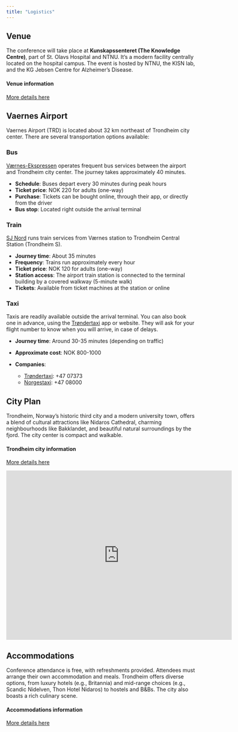 ```yaml
---
title: "Logistics"
---
```


## Venue

The conference will take place at **Kunskapssenteret (The Knowledge Centre)**, part of St. Olavs Hospital and NTNU. It's a modern facility centrally located on the hospital campus. The event is hosted by NTNU, the KISN lab, and the KG Jebsen Centre for Alzheimer's Disease.

:::{.column-margin}
::::{.callout-note appearance="simple"}
#### Venue information
[More details here](/content/logistics/venue.qmd)
::::
:::

## Vaernes Airport

Vaernes Airport (TRD) is located about 32 km northeast of Trondheim city center. There are several transportation options available:

### Bus

[Værnes-Ekspressen](https://en.vaernesekspressen.no/) operates frequent bus services between the airport and Trondheim city center. The journey takes approximately 40 minutes.

- **Schedule**: Buses depart every 30 minutes during peak hours
- **Ticket price**: NOK 220 for adults (one-way)
- **Purchase**: Tickets can be bought online, through their app, or directly from the driver
- **Bus stop**: Located right outside the arrival terminal

### Train

[SJ Nord](https://www.sj.no/en/frontpage) runs train services from Værnes station to Trondheim Central Station (Trondheim S).

- **Journey time**: About 35 minutes
- **Frequency**: Trains run approximately every hour
- **Ticket price**: NOK 120 for adults (one-way)
- **Station access**: The airport train station is connected to the terminal building by a covered walkway (5-minute walk)
- **Tickets**: Available from ticket machines at the station or online

### Taxi

Taxis are readily available outside the arrival terminal. You can also book one in advance, using the [Trøndertaxi](https://trondertaxi.no/) app or website. They will ask for your flight number to know when you will arrive, in case of delays.

- **Journey time**: Around 30-35 minutes (depending on traffic)

- **Approximate cost**: NOK 800-1000
- **Companies**:
    - [Trøndertaxi](https://trondertaxi.no/): +47 07373
    - [Norgestaxi](https://norgestaxi.no/): +47 08000

## City Plan

Trondheim, Norway's historic third city and a modern university town, offers a blend of cultural attractions like Nidaros Cathedral, charming neighbourhoods like Bakklandet, and beautiful natural surroundings by the fjord. The city center is compact and walkable.

:::{.column-margin}
::::{.callout-note appearance="simple"}
#### Trondheim city information
[More details here](/content/logistics/trondheim.qmd)
::::
:::

<iframe src="https://www.google.com/maps/embed?pb=!1m10!1m8!1m3!1d7139.030494232128!2d10.3860781!3d63.4276172!3m2!1i1024!2i768!4f13.1!5e0!3m2!1sen!2sno!4v1738433670044!5m2!1sen!2sno" width="600" height="450" style="border:0;" allowfullscreen="" loading="lazy" referrerpolicy="no-referrer-when-downgrade"></iframe>

## Accommodations

Conference attendance is free, with refreshments provided. Attendees must arrange their own accommodation and meals. Trondheim offers diverse options, from luxury hotels (e.g., Britannia) and mid-range choices (e.g., Scandic Nidelven, Thon Hotel Nidaros) to hostels and B&Bs. The city also boasts a rich culinary scene.

:::{.column-margin}
::::{.callout-note appearance="simple"}
#### Accommodations information
[More details here](/content/logistics/accomodations.qmd)
::::
:::